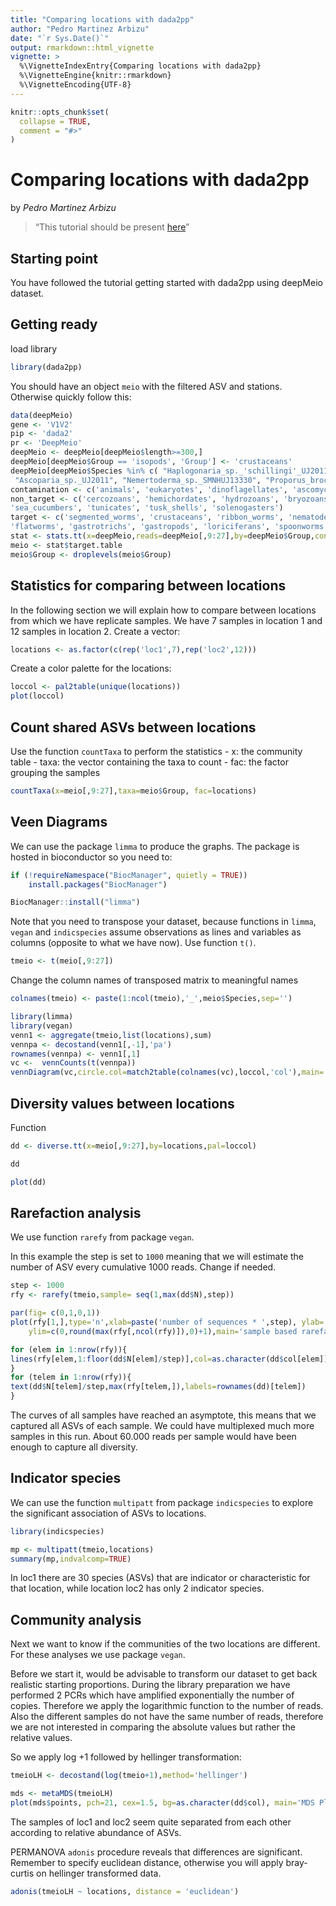 ```yaml
---
title: "Comparing locations with dada2pp"
author: "Pedro Martinez Arbizu"
date: "`r Sys.Date()`"
output: rmarkdown::html_vignette
vignette: >
  %\VignetteIndexEntry{Comparing locations with dada2pp}
  %\VignetteEngine{knitr::rmarkdown}
  %\VignetteEncoding{UTF-8}
---
```


```r
knitr::opts_chunk$set(
  collapse = TRUE,
  comment = "#>"
)
```
# Comparing locations with dada2pp
by *Pedro Martinez Arbizu*

> "This tutorial should be present
<a href="https://github.com/pmartinezarbizu/dada2pp/wiki" target="_blank">here</a>"



## Starting point
You have followed the tutorial getting started with dada2pp using deepMeio dataset. 

## Getting ready

load library
```r
library(dada2pp)
```
You should have an object `meio` with the filtered ASV and stations.
Otherwise quickly follow this:
```r
data(deepMeio)
gene <- 'V1V2'
pip <- 'dada2'
pr <- 'DeepMeio' 
deepMeio <- deepMeio[deepMeio$length>=300,]
deepMeio[deepMeio$Group == 'isopods', 'Group'] <- 'crustaceans'
deepMeio[deepMeio$Species %in% c( "Haplogonaria_sp._'schillingi'_UJ2011",
 "Ascoparia_sp._UJ2011", "Nemertoderma_sp._SMNHUJ13330", "Proporus_brochii"), 'Group'] <- 'flatworms'
contamination <- c('animals', 'eukaryotes', 'dinoflagellates', 'ascomycetes','golden_algae') 
non_target <- c('cercozoans', 'hemichordates', 'hydrozoans', 'bryozoans', 'protozoa', 'mesozoans',
'sea_cucumbers', 'tunicates', 'tusk_shells', 'solenogasters')
target <- c('segmented_worms', 'crustaceans', 'ribbon_worms', 'nematodes', 'bivalves',
'flatworms', 'gastrotrichs', 'gastropods', 'loriciferans', 'spoonworms')
stat <- stats.tt(x=deepMeio,reads=deepMeio[,9:27],by=deepMeio$Group,cont=contamination,non_target=non_target)
meio <- stat$target.table
meio$Group <- droplevels(meio$Group)
```

## Statistics for comparing between locations
In the following section we will explain how to compare between locations from which we have replicate samples.
We have 7 samples in location 1 and 12 samples in location 2. Create a vector:
```r
locations <- as.factor(c(rep('loc1',7),rep('loc2',12)))
```
Create a color palette for the locations:
```r
loccol <- pal2table(unique(locations))
plot(loccol)
```
 
## Count shared ASVs between locations
Use the function `countTaxa` to perform the statistics
- x: the community table
- taxa: the vector containing the taxa to count
- fac: the factor grouping the samples

```r
countTaxa(x=meio[,9:27],taxa=meio$Group, fac=locations)
```
## Veen Diagrams
We can use the package `limma` to produce the graphs.
The package is hosted in bioconductor so you need to:
```r
if (!requireNamespace("BiocManager", quietly = TRUE))
    install.packages("BiocManager")

BiocManager::install("limma")
```
   
Note that you need to transpose your dataset, because functions in `limma`, `vegan` and `indicspecies` assume observations as lines and variables as columns (opposite to what we have now).
Use function `t()`.


```r
tmeio <- t(meio[,9:27])
```

Change the column names of transposed matrix to meaningful names
```r
colnames(tmeio) <- paste(1:ncol(tmeio),'_',meio$Species,sep='')
```

```r
library(limma)
library(vegan)
venn1 <- aggregate(tmeio,list(locations),sum)
vennpa <- decostand(venn1[,-1],'pa')
rownames(vennpa) <- venn1[,1]
vc <-  vennCounts(t(vennpa))
vennDiagram(vc,circle.col=match2table(colnames(vc),loccol,'col'),main='Shared OTUs between sites')
```


## Diversity values between locations
Function 

```r
dd <- diverse.tt(x=meio[,9:27],by=locations,pal=loccol)

dd
```

```r
plot(dd)
```
## Rarefaction analysis
We use function `rarefy` from package `vegan`.

In this example the step is set to `1000` meaning that we will estimate the number of ASV every cumulative 1000 reads. Change if needed.

```r
step <- 1000
rfy <- rarefy(tmeio,sample= seq(1,max(dd$N),step))

par(fig= c(0,1,0,1))
plot(rfy[1,],type='n',xlab=paste('number of sequences * ',step), ylab= 'number of ASVs',
	ylim=c(0,round(max(rfy[,ncol(rfy)]),0)+1),main='sample based rarefaction')

for (elem in 1:nrow(rfy)){
lines(rfy[elem,1:floor(dd$N[elem]/step)],col=as.character(dd$col[elem]),lwd=3)
}
for (telem in 1:nrow(rfy)){
text(dd$N[telem]/step,max(rfy[telem,]),labels=rownames(dd)[telem])
} 
``` 

The curves of all samples have reached an asymptote, this means that we captured all ASVs of each sample.
We could have multiplexed much more samples in this run. About 60.000 reads per sample would have been enough to capture all diversity. 
 

## Indicator species
We can use the function `multipatt` from package `indicspecies` to explore the significant association of ASVs to locations.

```r
library(indicspecies) 
```

```r
mp <- multipatt(tmeio,locations)
summary(mp,indvalcomp=TRUE)
```
In loc1 there are 30 species (ASVs) that are indicator or characteristic for that location, while location loc2 has only 2 indicator species.

## Community analysis

Next we want to know if the communities of the two locations are different.
 For these analyses we use package `vegan`.

Before we start it, would be advisable to transform our dataset to get back realistic starting proportions. During the library preparation we have performed 2 PCRs which have amplified exponentially the number of copies.
Therefore we apply the logarithmic function to the number of reads. Also the different samples do not have the same number of reads, therefore we are not interested in comparing the absolute values but rather the relative values.

So we apply log +1 followed by hellinger transformation:

```r
tmeioLH <- decostand(log(tmeio+1),method='hellinger')
```


```r
mds <- metaMDS(tmeioLH)
plot(mds$points, pch=21, cex=1.5, bg=as.character(dd$col), main='MDS Plot deepMeio, log()+1 hellinger')
```

The samples of loc1 and loc2 seem quite separated from each other according to relative abundance of ASVs.

PERMANOVA `adonis` procedure reveals that differences are significant. Remember to specify euclidean distance, otherwise you will apply bray-curtis on hellinger transformed data.

```r
adonis(tmeioLH ~ locations, distance = 'euclidean')
```


